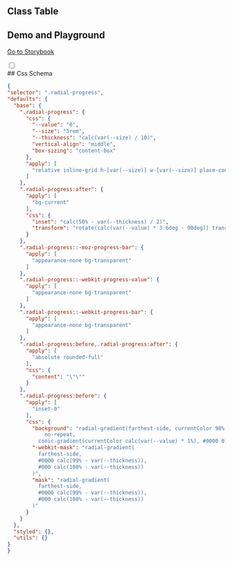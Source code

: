 
## Class Table

<CssTable name="radial-progress" />

## Demo and Playground

[Go to Storybook](https://story.ui.icebreaker.top/?path=/docs/feedback-radial-progress--docs)

<div className="collapse">
<input type="checkbox" /> 
<div class="collapse-title px-0">
## Css Schema
</div>
<div class="collapse-content"> 

```json
{
"selector": ".radial-progress",
"defaults": {
  "base": {
    ".radial-progress": {
      "css": {
        "--value": "0",
        "--size": "5rem",
        "--thickness": "calc(var(--size) / 10)",
        "vertical-align": "middle",
        "box-sizing": "content-box"
      },
      "apply": [
        "relative inline-grid h-[var(--size)] w-[var(--size)] place-content-center rounded-full bg-transparent"
      ]
    },
    ".radial-progress:after": {
      "apply": [
        "bg-current"
      ],
      "css": {
        "inset": "calc(50% - var(--thickness) / 2)",
        "transform": "rotate(calc(var(--value) * 3.6deg - 90deg)) translate(calc(var(--size) / 2 - 50%))"
      }
    },
    ".radial-progress::-moz-progress-bar": {
      "apply": [
        "appearance-none bg-transparent"
      ]
    },
    ".radial-progress::-webkit-progress-value": {
      "apply": [
        "appearance-none bg-transparent"
      ]
    },
    ".radial-progress::-webkit-progress-bar": {
      "apply": [
        "appearance-none bg-transparent"
      ]
    },
    ".radial-progress:before,.radial-progress:after": {
      "apply": [
        "absolute rounded-full"
      ],
      "css": {
        "content": "\"\""
      }
    },
    ".radial-progress:before": {
      "apply": [
        "inset-0"
      ],
      "css": {
        "background": "radial-gradient(farthest-side, currentColor 98%, #0000) top/var(--thickness) var(--thickness)
            no-repeat,
          conic-gradient(currentColor calc(var(--value) * 1%), #0000 0)",
        "-webkit-mask": "radial-gradient(
          farthest-side,
          #0000 calc(99% - var(--thickness)),
          #000 calc(100% - var(--thickness))
        )",
        "mask": "radial-gradient(
          farthest-side,
          #0000 calc(99% - var(--thickness)),
          #000 calc(100% - var(--thickness))
        )"
      }
    }
  },
  "styled": {},
  "utils": {}
}
}
```

</div>
</div>